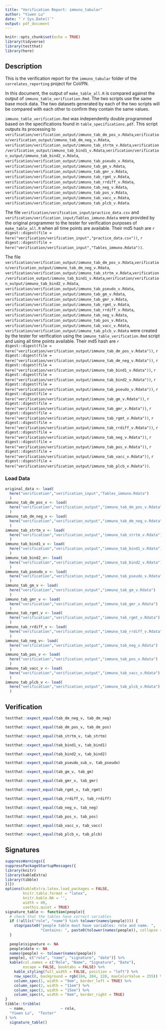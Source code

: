 ```yaml
---
title: "Verification Report: immuno_tabular"
author: "Yiwen Lu"
date: "`r Sys.Date()`"
output: pdf_document
---
```


```r
knitr::opts_chunk$set(echo = TRUE)
library(tidyverse)
library(testthat)
library(here)
```

## Description

This is the verification report for the `immuno_tabular` folder of the `correlates_reporting` project for CoVPN. 

In this document, the output of `make_table_all.R` is compared against the output of `immuno_table_verification.Rmd`. The two scripts use the same base mock data. The two datasets generated by each of the two scripts will be compared with each other to confirm they contain the same values.

`immuno_table_verification.Rmd` was independently double programmed based on the specifications found in `table_specifications.pdf`. This script outputs its processing to \newline 
`verification/verification_output/immuno_tab_dm_pos_v.Rdata`,\newline  `verification/verification_output/immuno_tab_dm_neg_v.Rdata`,\newline 
`verification/verification_output/immuno_tab_strtm_v.Rdata`,\newline `verification/verification_output/immuno_tab_bind1_v.Rdata`,\newline  `verification/verification_output/immuno_tab_bind2_v.Rdata`,\newline 
`verification/verification_output/immuno_tab_pseudo_v.Rdata`,\newline 
`verification/verification_output/immuno_tab_gm_v.Rdata`,\newline 
`verification/verification_output/immuno_tab_gmr_v.Rdata`,\newline 
`verification/verification_output/immuno_tab_rgmt_v.Rdata`,\newline 
`verification/verification_output/immuno_tab_rrdiff_v.Rdata`,\newline 
`verification/verification_output/immuno_tab_neg_v.Rdata`,\newline 
`verification/verification_output/immuno_tab_pos_v.Rdata`,\newline 
`verification/verification_output/immuno_tab_vacc_v.Rdata`,\newline 
`verification/verification_output/immuno_tab_plcb_v.Rdata`.

The file `verification/verification_input/practice_data.csv` and \newline  `verification/verification_input/Tables_immuno.Rdata` were provided by the original programmer to the tester for verification purposes of `make_table_all.R` when all time points are available.
Their md5 hash are `r digest::digest(file = here("verification/verification_input","practice_data.csv"))`, `r digest::digest(file = here("verification/verification_input","Tables_immuno.Rdata"))`.

The file \newline 
`verification/verification_output/immuno_tab_dm_pos_v.Rdata`,\newline  `verification/verification_output/immuno_tab_dm_neg_v.Rdata`,\newline 
`verification/verification_output/immuno_tab_strtm_v.Rdata`,\newline `verification/verification_output/immuno_tab_bind1_v.Rdata`,\newline  `verification/verification_output/immuno_tab_bind2_v.Rdata`,\newline 
`verification/verification_output/immuno_tab_pseudo_v.Rdata`,\newline 
`verification/verification_output/immuno_tab_gm_v.Rdata`,\newline 
`verification/verification_output/immuno_tab_gmr_v.Rdata`,\newline 
`verification/verification_output/immuno_tab_rgmt_v.Rdata`,\newline 
`verification/verification_output/immuno_tab_rrdiff_v.Rdata`,\newline 
`verification/verification_output/immuno_tab_neg_v.Rdata`,\newline 
`verification/verification_output/immuno_tab_pos_v.Rdata`,\newline 
`verification/verification_output/immuno_tab_vacc_v.Rdata`,\newline 
`verification/verification_output/immuno_tab_plcb_v.Rdata`\newline 
were created by the tester for verification using the `immuno_table_verification.Rmd` script and using all time points available.
Their md5 hash are `r digest::digest(file = here("verification/verification_output/immuno_tab_dm_pos_v.Rdata"))`,
\newline 
`r digest::digest(file = here("verification/verification_output/immuno_tab_dm_neg_v.Rdata"))`,
\newline 
`r digest::digest(file = here("verification/verification_output/immuno_tab_bind1_v.Rdata"))`,
\newline 
`r digest::digest(file = here("verification/verification_output/immuno_tab_bind2_v.Rdata"))`, \newline 
`r digest::digest(file = here("verification/verification_output/immuno_tab_pseudo_v.Rdata"))`, \newline 
`r digest::digest(file = here("verification/verification_output/immuno_tab_gm_v.Rdata"))`, \newline 
`r digest::digest(file = here("verification/verification_output/immuno_tab_gmr_v.Rdata"))`, \newline 
`r digest::digest(file = here("verification/verification_output/immuno_tab_rgmt_v.Rdata"))`, \newline 
`r digest::digest(file = here("verification/verification_output/immuno_tab_rrdiff_v.Rdata"))`, \newline 
`r digest::digest(file = here("verification/verification_output/immuno_tab_neg_v.Rdata"))`, \newline 
`r digest::digest(file = here("verification/verification_output/immuno_tab_pos_v.Rdata"))`, \newline 
`r digest::digest(file = here("verification/verification_output/immuno_tab_vacc_v.Rdata"))`, \newline 
`r digest::digest(file = here("verification/verification_output/immuno_tab_plcb_v.Rdata"))`.

### Load Data

```r
original_data <- load(
  here("verification","verification_input","Tables_immuno.Rdata")
  )
immuno_tab_dm_pos_v <- load(
  here("verification","verification_output","immuno_tab_dm_pos_v.Rdata")
  )
immuno_tab_dm_neg_v <- load(
  here("verification","verification_output","immuno_tab_dm_neg_v.Rdata")
  )
immuno_tab_strtm_v <- load(
  here("verification","verification_output","immuno_tab_strtm_v.Rdata")
  )
immuno_tab_bind1_v <- load(
  here("verification","verification_output","immuno_tab_bind1_v.Rdata")
  )
immuno_tab_bind2_v<- load(
  here("verification","verification_output","immuno_tab_bind2_v.Rdata")
  )
immuno_tab_pseudo_v <- load(
  here("verification","verification_output","immuno_tab_pseudo_v.Rdata")
  )
immuno_tab_gm_v <- load(
  here("verification","verification_output","immuno_tab_gm_v.Rdata")
  )
immuno_tab_gmr_v <- load(
  here("verification","verification_output","immuno_tab_gmr_v.Rdata")
  )
immuno_tab_rgmt_v <- load(
  here("verification","verification_output","immuno_tab_rgmt_v.Rdata")
  )
immuno_tab_rrdiff_v <- load(
  here("verification","verification_output","immuno_tab_rrdiff_v.Rdata")
  )
immuno_tab_neg_v<- load(
  here("verification","verification_output","immuno_tab_neg_v.Rdata")
  )
immuno_tab_pos_v <- load(
  here("verification","verification_output","immuno_tab_pos_v.Rdata")
  )
immuno_tab_vacc_v <- load(
  here("verification","verification_output","immuno_tab_vacc_v.Rdata")
  )
immuno_tab_plcb_v <- load(
  here("verification","verification_output","immuno_tab_plcb_v.Rdata")
  )
```

## Verification

```r
testthat::expect_equal(tab_dm_neg_v, tab_dm_neg)

testthat::expect_equal(tab_dm_pos_v, tab_dm_pos)

testthat::expect_equal(tab_strtm_v, tab_strtm)

testthat::expect_equal(tab_bind1_v, tab_bind1)

testthat::expect_equal(tab_bind2_v, tab_bind2)

testthat::expect_equal(tab_pseudo_sub_v, tab_pseudo)

testthat::expect_equal(tab_gm_v, tab_gm)

testthat::expect_equal(tab_gmr_v, tab_gmr)

testthat::expect_equal(tab_rgmt_v, tab_rgmt)

testthat::expect_equal(tab_rrdiff_v, tab_rrdiff)

testthat::expect_equal(tab_neg_v, tab_neg)

testthat::expect_equal(tab_pos_v, tab_pos)

testthat::expect_equal(tab_vacc_v, tab_vacc)

testthat::expect_equal(tab_plcb_v, tab_plcb)
```


## Signatures

```r
suppressWarnings({
suppressPackageStartupMessages({
library(knitr)
library(kableExtra)
library(tibble)
})})
options(kableExtra.latex.load_packages = FALSE, 
        knitr.table.format = "latex",
        knitr.kable.NA = '',
        width = 40,
        usethis.quiet = TRUE)
signature_table <- function(people){
  # check that the tables have correct variables
  if (!all(c("role", "name") %in% tolower(names(people)))) {
    stop(paste0("people table must have variables: role and name. ",
                "Contains: ", paste0(tolower(names(people)), collapse = ", ")))
  }
  
  people$signature <- NA
  people$date <- NA
  names(people) <- tolower(names(people))
  people[, c("role", "name", "signature", "date")] %>% 
  kable(col.names = c("Role", "Name", "Signature", "Date"),
        escape = FALSE, booktabs = FALSE) %>% 
    kable_styling(full_width = FALSE, position = "left") %>% 
    row_spec(0, background = rgb(184, 204, 228, maxColorValue = 255)) %>% 
    column_spec(1, width = "9em", border_left = TRUE) %>% 
    column_spec(2, width = "11em") %>% 
    column_spec(3, width = "15em") %>% 
    column_spec(4, width = "8em", border_right = TRUE)
}
tibble::tribble(
  ~ name,                ~ role,
  "Yiwen Lu",  "Tester"
) %>% 
  signature_table()
```